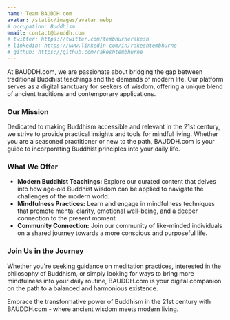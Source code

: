 ```yaml
---
name: Team BAUDDH.com
avatar: /static/images/avatar.webp
# occupation: Buddhism
email: contact@bauddh.com
# twitter: https://twitter.com/tembhurnerakesh
# linkedin: https://www.linkedin.com/in/rakeshtembhurne
# github: https://github.com/rakeshtembhurne
---
```


At BAUDDH.com, we are passionate about bridging the gap between traditional Buddhist teachings and the demands of modern life. Our platform serves as a digital sanctuary for seekers of wisdom, offering a unique blend of ancient traditions and contemporary applications.

### Our Mission

Dedicated to making Buddhism accessible and relevant in the 21st century, we strive to provide practical insights and tools for mindful living. Whether you are a seasoned practitioner or new to the path, BAUDDH.com is your guide to incorporating Buddhist principles into your daily life.

### What We Offer

- **Modern Buddhist Teachings:** Explore our curated content that delves into how age-old Buddhist wisdom can be applied to navigate the challenges of the modern world.
- **Mindfulness Practices:** Learn and engage in mindfulness techniques that promote mental clarity, emotional well-being, and a deeper connection to the present moment.
- **Community Connection:** Join our community of like-minded individuals on a shared journey towards a more conscious and purposeful life.

### Join Us in the Journey

Whether you're seeking guidance on meditation practices, interested in the philosophy of Buddhism, or simply looking for ways to bring more mindfulness into your daily routine, BAUDDH.com is your digital companion on the path to a balanced and harmonious existence.

Embrace the transformative power of Buddhism in the 21st century with BAUDDH.com - where ancient wisdom meets modern living.

